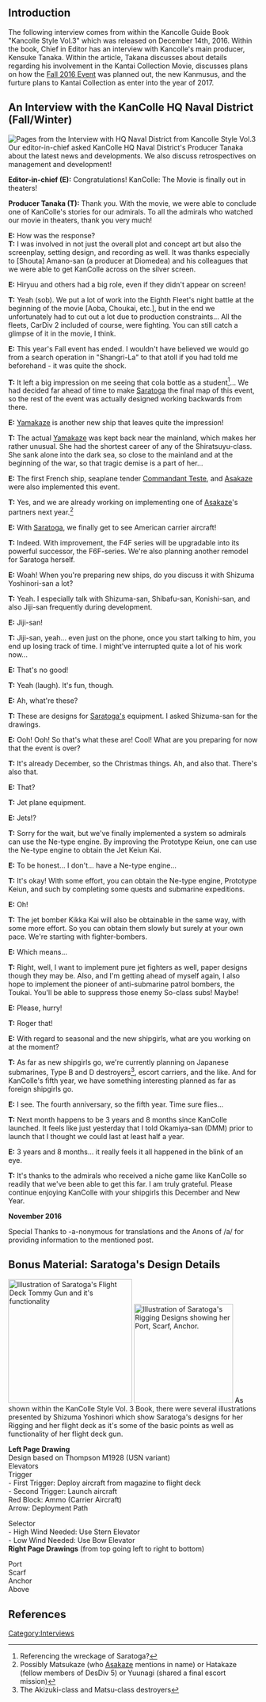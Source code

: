 ==Introduction==

The following interview comes from within the Kancolle Guide Book "Kancolle Style Vol.3" which was released on December 14th, 2016. Within the book, Chief in Editor  has an interview with Kancolle's main producer, Kensuke Tanaka. Within the article, Takana discusses about details regarding his involvement in the Kantai Collection Movie, discusses plans on how the [[Fall 2016 Event]] was planned out, the new Kanmusus, and the furture plans to Kantai Collection as enter into the year of 2017.

==An Interview with the KanColle HQ Naval District (Fall/Winter)==
[[File:Kancolle Style Vol 3 Interview with Tanaka.jpg|thumb|right|Pages from the Interview with HQ Naval District from Kancolle Style Vol.3]]
Our editor-in-chief asked KanColle HQ Naval District's Producer Tanaka about the latest news and developments. We also discuss retrospectives on management and development!
 
'''Editor-in-chief (E):''' Congratulations! KanColle: The Movie is finally out in theaters!

'''Producer Tanaka (T):''' Thank you.  With the movie, we were able to conclude one of KanColle's stories for our admirals. To all the admirals who watched our movie in theaters, thank you very much!

'''E:''' How was the response?<br>

'''T:'''  I was involved in not just the overall plot and concept art but also the screenplay, setting design, and recording as well. It was thanks especially to [Shouta] Amano-san (a producer at Diomedea) and his colleagues that we were able to get KanColle across on the silver screen.
 
'''E:''' Hiryuu and others had a big role, even if they didn't appear on screen!

'''T:''' Yeah (sob). We put a lot of work into the Eighth Fleet's night battle at the beginning of the movie [Aoba, Choukai, etc.], but in the end we unfortunately had to cut out a lot due to production constraints... All the fleets, CarDiv 2 included of course, were fighting. You can still catch a glimpse of it in the movie, I think.
 
'''E:''' This year's Fall event has ended. I wouldn't have believed we would go from a search operation in "Shangri-La" to that atoll if you had told me beforehand - it was quite the shock.

'''T:''' It left a big impression on me seeing that cola bottle as a student<ref>Referencing the wreckage of Saratoga?</ref>... We had decided far ahead of time to make [[Saratoga]] the final map of this event, so the rest of the event was actually designed working backwards from there.
 
'''E:''' [[Yamakaze]] is another new ship that leaves quite the impression!

'''T:''' The actual [[Yamakaze]] was kept back near the mainland, which makes her rather unusual. She had the shortest career of any of the Shiratsuyu-class. She sank alone into the dark sea, so close to the mainland and at the beginning of the war, so that tragic demise is a part of her...
 
'''E:''' The first French ship, seaplane tender [[Commandant Teste]], and [[Asakaze]] were also implemented this event.

'''T:''' Yes, and we are already working on implementing one of [[Asakaze]]'s partners next year.<ref>Possibly Matsukaze (who [[Asakaze]] mentions in name) or Hatakaze (fellow members of DesDiv 5) or Yuunagi (shared a final escort mission)</ref>
 
'''E:''' With [[Saratoga]], we finally get to see American carrier aircraft!

'''T:''' Indeed. With improvement, the F4F series will be upgradable into its powerful successor, the F6F-series. We're also planning another remodel for Saratoga herself.
 
'''E:''' Woah! When you're preparing new ships, do you discuss it with Shizuma Yoshinori-san a lot?

'''T:''' Yeah. I especially talk with Shizuma-san, Shibafu-san, Konishi-san, and also Jiji-san frequently during development.
 
'''E:''' Jiji-san!

'''T:''' Jiji-san, yeah... even just on the phone, once you start talking to him, you end up losing track of time. I might've interrupted quite a lot of his work now...

'''E:''' That's no good!

'''T:''' Yeah (laugh). It's fun, though.
 
'''E:''' Ah, what're these?

'''T:''' These are designs for [[Saratoga|Saratoga's]] equipment. I asked Shizuma-san for the drawings.
 
'''E:''' Ooh! Ooh! So that's what these are! Cool! What are you preparing for now that the event is over?

'''T:''' It's already December, so the Christmas things. Ah, and also that. There's also that.
 
'''E:''' That?

'''T:''' Jet plane equipment.

'''E:''' Jets!?

'''T:''' Sorry for the wait, but we've finally implemented a system so admirals can use the Ne-type engine. By improving the Prototype Keiun, one can use the Ne-type engine to obtain the Jet Keiun Kai.
 
'''E:''' To be honest... I don't... have a Ne-type engine...

'''T:''' It's okay! With some effort, you can obtain the Ne-type engine, Prototype Keiun, and such by completing some quests and submarine expeditions.

'''E:''' Oh!
 
'''T:''' The jet bomber Kikka Kai will also be obtainable in the same way, with some more effort. So you can obtain them slowly but surely at your own pace. We're starting with fighter-bombers.

'''E:''' Which means...

'''T:''' Right, well, I want to implement pure jet fighters as well, paper designs though they may be. Also, and I'm getting ahead of myself again, I also hope to implement the pioneer of anti-submarine patrol bombers, the Toukai. You'll be able to suppress those enemy So-class subs! Maybe!

'''E:''' Please, hurry!

'''T:''' Roger that!

'''E:''' With regard to seasonal and the new shipgirls, what are you working on at the moment?

'''T:''' As far as new shipgirls go, we're currently planning on Japanese submarines, Type B and D destroyers<ref>The Akizuki-class and Matsu-class destroyers</ref>, escort carriers, and the like. And for KanColle's fifth year, we have something interesting planned as far as foreign shipgirls go.
 
'''E:''' I see. The fourth anniversary, so the fifth year. Time sure flies...

'''T:''' Next month happens to be 3 years and 8 months since KanColle launched. It feels like just yesterday that I told Okamiya-san (DMM) prior to launch that I thought we could last at least half a year.

'''E:''' 3 years and 8 months... it really feels it all happened in the blink of an eye.

'''T:''' It's thanks to the admirals who received a niche game like KanColle so readily that we've been able to get this far. I am truly grateful. Please continue enjoying KanColle with your shipgirls this December and New Year.

'''November 2016'''

Special Thanks to -a-nonymous for translations and the Anons of /a/ for providing information to the mentioned post.

==Bonus Material: Saratoga's Design Details==
[[File:Saratoga Design Left page.jpg|thumb|right|250px|Illustration of Saratoga's Flight Deck Tommy Gun and it's functionality]] 
[[File:Saratoga Design Right page.jpg|thumb|right|200px|Illustration of Saratoga's Rigging Designs showing her Port, Scarf, Anchor.]]
As shown within the KanColle Style Vol. 3 Book, there were several illustrations presented by Shizuma Yoshinori which show Saratoga's designs for her Rigging and her flight deck as it's some of the basic points as well as functionality of her flight deck gun.

'''Left Page Drawing'''<br>
Design based on Thompson M1928 (USN variant)<br>
Elevators<br>
Trigger<br>
- First Trigger: Deploy aircraft from magazine to flight deck<br>
- Second Trigger: Launch aircraft<br>
Red Block: Ammo (Carrier Aircraft)<br>
Arrow: Deployment Path

Selector<br>
- High Wind Needed: Use Stern Elevator<br>
- Low Wind Needed: Use Bow Elevator<br>

'''Right Page Drawings''' (from top going left to right to bottom)

Port<br>
Scarf<br>
Anchor<br>
Above<br>

==References==
<references/>


{{Interview}}
[[Category:Interviews]]